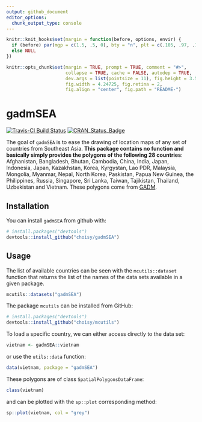 ```yaml
---
output: github_document
editor_options: 
  chunk_output_type: console
---
```


<!-- README.md is generated from README.Rmd. Please edit that file -->

```r
knitr::knit_hooks$set(margin = function(before, options, envir) {
  if (before) par(mgp = c(1.5, .5, 0), bty = "n", plt = c(.105, .97, .13, .97))
  else NULL
})

knitr::opts_chunk$set(margin = TRUE, prompt = TRUE, comment = "#>",
                      collapse = TRUE, cache = FALSE, autodep = TRUE,
                      dev.args = list(pointsize = 11), fig.height = 3.5,
                      fig.width = 4.24725, fig.retina = 2,
                      fig.align = "center", fig.path = "README-")
```

# gadmSEA

[![Travis-CI Build Status](https://travis-ci.org/choisy/gadmSEA.svg?branch=master)](https://travis-ci.org/choisy/gadmSEA)
[![CRAN_Status_Badge](http://www.r-pkg.org/badges/version/gadmSEA)](https://cran.r-project.org/package=gadmSEA)

The goal of `gadmSEA` is to ease the drawing of location maps of any set of
countries from Southeast Asia. **This package contains no function and 
basically simply provides the polygons of the following 28 countries**:
Afghanistan, Bangladesh, Bhutan, Cambodia, China, India, Japan, Indonesia,
Japan, Kazakhstan, Korea, Kyrgystan, Lao PDR, Malaysia, Mongolia, Myanmar,
Nepal, North Korea, Paskistan, Papua New Guinea, the Philippines, Russia, 
Singapore, Sri Lanka, Taiwan, Tajikistan, Thailand, Uzbekistan and Vietnam. 
These polygons come from [GADM](http://www.gadm.org).


## Installation

You can install `gadmSEA` from github with:

```r
# install.packages("devtools")
devtools::install_github("choisy/gadmSEA")
```


## Usage

The list of available countries can be seen with the `mcutils::dataset`
function that returns the list of the names of the data sets available in a 
given package.

```r
mcutils::datasets("gadmSEA")
```

The package `mcutils` can be installed from GitHub:

```r
# install.packages("devtools")
devtools::install_github("choisy/mcutils")
```

To load a specific country, we can either access directly to the data set:

```r
vietnam <- gadmSEA::vietnam
```

or use the `utils::data` function:

```r
data(vietnam, package = "gadmSEA")
```

These polygons are of class `SpatialPolygonsDataFrame`:

```r
class(vietnam)
```

and can be plotted with the `sp::plot` corresponding method:

```r
sp::plot(vietnam, col = "grey")
```

